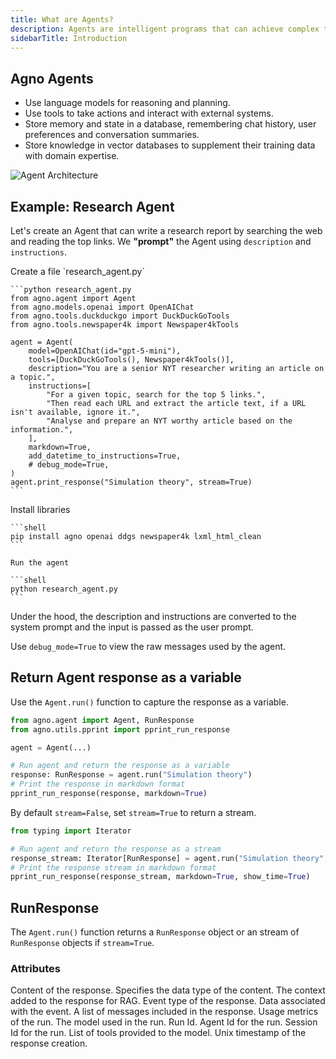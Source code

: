 ```yaml
---
title: What are Agents?
description: Agents are intelligent programs that can achieve complex tasks by taking actions. Use them to automate repeatable workflows and build new user experiences.
sidebarTitle: Introduction
---
```


## Agno Agents

- Use language models for reasoning and planning.
- Use tools to take actions and interact with external systems.
- Store memory and state in a database, remembering chat history, user preferences and conversation summaries.
- Store knowledge in vector databases to supplement their training data with domain expertise.

![Agent Architecture](/images/agent.png)

## Example: Research Agent

Let's create an Agent that can write a research report by searching the web and reading the top links. We **"prompt"** the Agent using `description` and `instructions`.

<Steps>
  <Step title="Create Research Agent">
    Create a file `research_agent.py`

    ```python research_agent.py
    from agno.agent import Agent
    from agno.models.openai import OpenAIChat
    from agno.tools.duckduckgo import DuckDuckGoTools
    from agno.tools.newspaper4k import Newspaper4kTools

    agent = Agent(
        model=OpenAIChat(id="gpt-5-mini"),
        tools=[DuckDuckGoTools(), Newspaper4kTools()],
        description="You are a senior NYT researcher writing an article on a topic.",
        instructions=[
            "For a given topic, search for the top 5 links.",
            "Then read each URL and extract the article text, if a URL isn't available, ignore it.",
            "Analyse and prepare an NYT worthy article based on the information.",
        ],
        markdown=True,
        add_datetime_to_instructions=True,
        # debug_mode=True,
    )
    agent.print_response("Simulation theory", stream=True)
    ```

  </Step>
  <Step title="Run the agent">
    Install libraries

    ```shell
    pip install agno openai ddgs newspaper4k lxml_html_clean
    ```

    Run the agent

    ```shell
    python research_agent.py
    ```

  </Step>
</Steps>

<Note>
Under the hood, the description and instructions are converted to the system prompt and the input is passed as the user prompt.

Use `debug_mode=True` to view the raw messages used by the agent.

</Note>

## Return Agent response as a variable

Use the `Agent.run()` function to capture the response as a variable.

```python
from agno.agent import Agent, RunResponse
from agno.utils.pprint import pprint_run_response

agent = Agent(...)

# Run agent and return the response as a variable
response: RunResponse = agent.run("Simulation theory")
# Print the response in markdown format
pprint_run_response(response, markdown=True)
```

By default `stream=False`, set `stream=True` to return a stream.

```python
from typing import Iterator

# Run agent and return the response as a stream
response_stream: Iterator[RunResponse] = agent.run("Simulation theory", stream=True)
# Print the response stream in markdown format
pprint_run_response(response_stream, markdown=True, show_time=True)
```

## RunResponse

The `Agent.run()` function returns a `RunResponse` object or an stream of `RunResponse` objects if `stream=True`.

### Attributes

<ResponseField name="content" type="Any" default="None">
  Content of the response.
</ResponseField>
<ResponseField name="content_type" type="str" default="str">
  Specifies the data type of the content.
</ResponseField>
<ResponseField name="context" type="List[MessageContext]" default="None">
  The context added to the response for RAG.
</ResponseField>
<ResponseField name="event" type="str" default="RunEvent.run_response.value">
  Event type of the response.
</ResponseField>
<ResponseField name="event_data" type="Dict[str, Any]" default="None">
  Data associated with the event.
</ResponseField>
<ResponseField name="messages" type="List[Message]" default="None">
  A list of messages included in the response.
</ResponseField>
<ResponseField name="metrics" type="Dict[str, Any]" default="None">
  Usage metrics of the run.
</ResponseField>
<ResponseField name="model" type="str" default="None">
  The model used in the run.
</ResponseField>
<ResponseField name="run_id" type="str" default="None">
  Run Id.
</ResponseField>
<ResponseField name="agent_id" type="str" default="None">
  Agent Id for the run.
</ResponseField>
<ResponseField name="session_id" type="str" default="None">
  Session Id for the run.
</ResponseField>
<ResponseField name="tools" type="List[Dict[str, Any]]" default="None">
  List of tools provided to the model.
</ResponseField>
<ResponseField name="created_at" type="int">
  Unix timestamp of the response creation.
</ResponseField>
